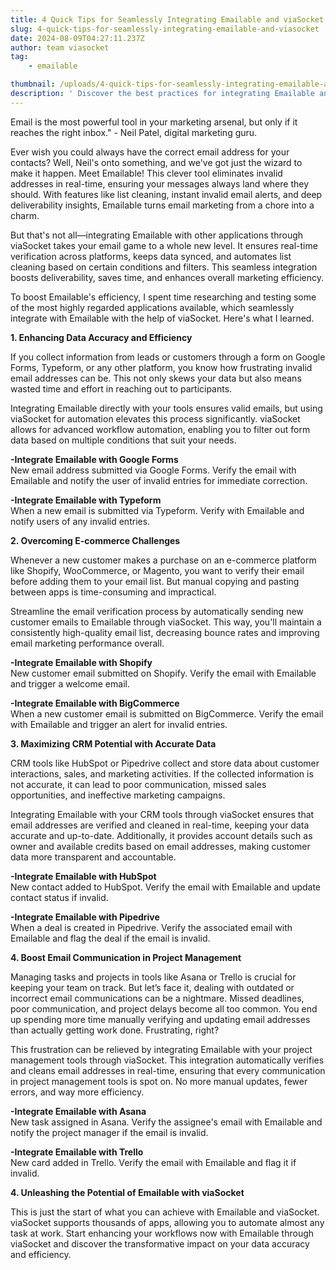 ```yaml
---
title: 4 Quick Tips for Seamlessly Integrating Emailable and viaSocket
slug: 4-quick-tips-for-seamlessly-integrating-emailable-and-viasocket
date: 2024-08-09T04:27:11.237Z
author: team viasocket
tag:
    - emailable

thumbnail: /uploads/4-quick-tips-for-seamlessly-integrating-emailable-and-viasocket.png
description: ' Discover the best practices for integrating Emailable and viaSocket with these 4 quick tips. Streamline your processes and improve communication effortlessly.'
---
```


Email is the most powerful tool in your marketing arsenal, but only if it reaches the right inbox." - Neil Patel, digital marketing guru.

Ever wish you could always have the correct email address for your contacts? Well, Neil's onto something, and we've got just the wizard to make it happen. Meet Emailable! This clever tool eliminates invalid addresses in real-time, ensuring your messages always land where they should. With features like list cleaning, instant invalid email alerts, and deep deliverability insights, Emailable turns email marketing from a chore into a charm.

But that's not all—integrating Emailable with other applications through viaSocket takes your email game to a whole new level. It ensures real-time verification across platforms, keeps data synced, and automates list cleaning based on certain conditions and filters. This seamless integration boosts deliverability, saves time, and enhances overall marketing efficiency.

To boost Emailable's efficiency, I spent time researching and testing some of the most highly regarded applications available, which seamlessly integrate with Emailable with the help of viaSocket. Here's what I learned.

**1. Enhancing Data Accuracy and Efficiency**

If you collect information from leads or customers through a form on Google Forms, Typeform, or any other platform, you know how frustrating invalid email addresses can be. This not only skews your data but also means wasted time and effort in reaching out to participants.

Integrating Emailable directly with your tools ensures valid emails, but using viaSocket for automation elevates this process significantly. viaSocket allows for advanced workflow automation, enabling you to filter out form data based on multiple conditions that suit your needs.

**-Integrate Emailable with Google Forms**  
 New email address submitted via Google Forms. Verify the email with Emailable and notify the user of invalid entries for immediate correction.

**-Integrate Emailable with Typeform**  
 When a new email is submitted via Typeform. Verify with Emailable and notify users of any invalid entries.

**2. Overcoming E-commerce Challenges**

Whenever a new customer makes a purchase on an e-commerce platform like Shopify, WooCommerce, or Magento, you want to verify their email before adding them to your email list. But manual copying and pasting between apps is time-consuming and impractical.

Streamline the email verification process by automatically sending new customer emails to Emailable through viaSocket. This way, you'll maintain a consistently high-quality email list, decreasing bounce rates and improving email marketing performance overall.

**-Integrate Emailable with Shopify**  
 New customer email submitted on Shopify. Verify the email with Emailable and trigger a welcome email.

**-Integrate Emailable with BigCommerce**  
 When a new customer email is submitted on BigCommerce. Verify the email with Emailable and trigger an alert for invalid entries.

**3. Maximizing CRM Potential with Accurate Data**

CRM tools like HubSpot or Pipedrive collect and store data about customer interactions, sales, and marketing activities. If the collected information is not accurate, it can lead to poor communication, missed sales opportunities, and ineffective marketing campaigns.

Integrating Emailable with your CRM tools through viaSocket ensures that email addresses are verified and cleaned in real-time, keeping your data accurate and up-to-date. Additionally, it provides account details such as owner and available credits based on email addresses, making customer data more transparent and accountable.

**-Integrate Emailable with HubSpot**  
 New contact added to HubSpot. Verify the email with Emailable and update contact status if invalid.

**-Integrate Emailable with Pipedrive**  
 When a deal is created in Pipedrive. Verify the associated email with Emailable and flag the deal if the email is invalid.

**4. Boost Email Communication in Project Management**

Managing tasks and projects in tools like Asana or Trello is crucial for keeping your team on track. But let’s face it, dealing with outdated or incorrect email communications can be a nightmare. Missed deadlines, poor communication, and project delays become all too common. You end up spending more time manually verifying and updating email addresses than actually getting work done. Frustrating, right?

This frustration can be relieved by integrating Emailable with your project management tools through viaSocket. This integration automatically verifies and cleans email addresses in real-time, ensuring that every communication in project management tools is spot on. No more manual updates, fewer errors, and way more efficiency.

**-Integrate Emailable with Asana**  
 New task assigned in Asana. Verify the assignee's email with Emailable and notify the project manager if the email is invalid.

**-Integrate Emailable with Trello**  
 New card added in Trello. Verify the email with Emailable and flag it if invalid.

**4. Unleashing the Potential of Emailable with viaSocket**

This is just the start of what you can achieve with Emailable and viaSocket. viaSocket supports thousands of apps, allowing you to automate almost any task at work. Start enhancing your workflows now with Emailable through viaSocket and discover the transformative impact on your data accuracy and efficiency.
